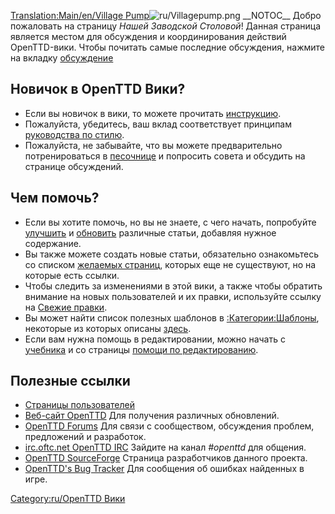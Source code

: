 [[Translation:Main/en/Village Pump]]{{en/-}}[[File:ru/Villagepump.png|right]]
__NOTOC__
Добро пожаловать на страницу ''Нашей Заводской Столовой''! Данная страница является местом для обсуждения и координирования действий OpenTTD-вики. Чтобы почитать самые последние обсуждения, нажмите на вкладку [[Archive/ru/Заводская столовая|обсуждение]] 


==Новичок в OpenTTD Вики? ==
* Если вы новичок в вики, то можете прочитать [[OpenTTD:Tutorial|инструкцию]].
* Пожалуйста, убедитесь, ваш вклад соответствует  принципам [[Main/en/Manual of Style|руководства по стилю]].
* Пожалуйста, не забывайте, что вы можете предварительно потренироваться в [[Main/en/Sandbox|песочнице]] и попросить совета и обсудить на странице обсуждений.

==Чем помочь?==
* Если вы хотите помочь, но вы не знаете, с чего начать, попробуйте [[Category/en/Articles to be expanded|улучшить]] и [[Category/en/Articles to be updated|обновить]] различные статьи, добавляя нужное содержание.
* Вы также можете создать новые статьи, обязательно ознакомьтесь со списком [[Main/en/Special:Wantedpages|желаемых страниц]], которых еще не существуют, но на которые есть ссылки.
* Чтобы следить за изменениями в этой вики, а также чтобы обратить внимание на новых пользователей и их правки, используйте ссылку на [[Main/en/Special:RecentChanges|Свежие правки]].
* Вы может найти список полезных шаблонов в [[Category/en/Templates|:Категории:Шаблоны]], некоторые из которых описаны [[Main/en/Templates|здесь]].
* Если вам нужна помощь в редактировании, можно начать с [[OpenTTD:Tutorial|учебника]] и со страницы [[Main/en/Editing help|помощи по редактированию]].

== Полезные ссылки ==
* [[Category/en/Users|Страницы пользователей]]
* [http://www.openttd.org/ Веб-сайт OpenTTD] Для получения различных обновлений.
* [http://forum.openttd.org OpenTTD Forums] Для связи с сообществом, обсуждения проблем, предложений и разработок.
* [irc://irc.oftc.net/openttd irc.oftc.net OpenTTD  IRC] Зайдите на канал ''#openttd'' для общения.
* [http://sourceforge.net/projects/openttd/ OpenTTD SourceForge] Страница разработчиков данного проекта.
* [http://bugs.openttd.org/ OpenTTD's Bug Tracker] Для сообщения об ошибках найденных в игре.

[[Category:ru/OpenTTD Вики]]